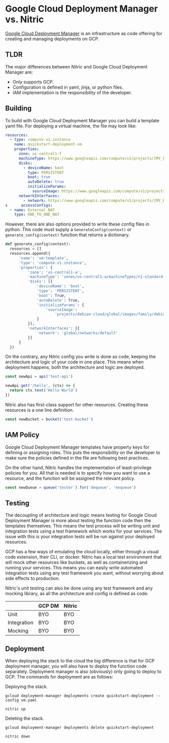 
# Google Cloud Deployment Manager vs. Nitric

[Google Cloud Deployment Manager](https://cloud.google.com/deployment-manager/docs#docs) is an infrastructure as code offering for creating and managing deployments on GCP.

## TLDR

The major differences between Nitric and Google Cloud Deployment Manager are:

- Only supports GCP.
- Configuration is defined in yaml, jinja, or python files.
- IAM implementation is the responsibility of the developer.

## Building

To build with Google Cloud Deployment Manager you can build a template yaml file. For deploying a virtual machine, the file may look like:

```yaml
resources:
  - type: compute.v1.instance
    name: quickstart-deployment-vm
    properties:
      zone: us-central1-f
      machineType: https://www.googleapis.com/compute/v1/projects/[MY_PROJECT]/zones/us-central1-f/machineTypes/f1-micro
      disks:
        - deviceName: boot
          type: PERSISTENT
          boot: true
          autoDelete: true
          initializeParams:
            sourceImage: https://www.googleapis.com/compute/v1/projects/debian-cloud/global/images/family/debian-9
      networkInterfaces:
        - network: https://www.googleapis.com/compute/v1/projects/[MY_PROJECT]/global/networks/default
s      accessConfigs:
  - name: External NAT
    type: ONE_TO_ONE_NAT
```

However, there are also options provided to write these config files in python. This code must supply a `GenerateConfig(context)` or `generate_config(context)` function that returns a dictionary.

```python
def generate_config(context):
  resources = []
  resources.append({
      'name': 'vm-template',
      'type': 'compute.v1.instance',
      'properties': {
          'zone': 'us-central1-a',
          'machineType': 'zones/us-central1-a/machineTypes/n1-standard-1',
          'disks': [{
              'deviceName': 'boot',
              'type': 'PERSISTENT',
              'boot': True,
              'autoDelete': True,
              'initializeParams': {
                  'sourceImage':
                      'projects/debian-cloud/global/images/family/debian-9'
              }
          }],
          'networkInterfaces': [{
              'network': 'global/networks/default'
          }]
      }
  })
```

On the contrary, any Nitric config you write is done as code, keeping the architecture and logic of your code in one place. This means when deployment happens, both the architecture and logic are deployed.

```typescript
const newApi = api('test-api')

newApi.get('/hello', (ctx) => {
  return ctx.text('Hello World')
})
```

Nitric also has first-class support for other resources. Creating these resources is a one line definition.

```typescript
const newBucket = bucket('test-bucket')
```

## IAM Policy

Google Cloud Deployment Manager templates have property keys for defining or assigning roles. This puts the responsibility on the developer to make sure the policies defined in the file are following best practices.

On the other hand, Nitric handles the implementation of least-privilege policies for you. All that is needed is to specify how you want to use a resource, and the function will be assigned the relevant policy.

```typescript
const newQueue = queue('tester').for('dequeue', 'enqueue')
```

## Testing

The decoupling of architecture and logic means testing for Google Cloud Deployment Manager is more about testing the function code then the templates themselves. This means the test process will be writing unit and integration tests using a test framework which works for your services. The issue with this is your integration tests will be run against your deployed resources.

GCP has a few ways of emulating the cloud locally, either through a visual code extension, their CLI, or docker. Nitric has a local test environment that will mock other resources like buckets, as well as containerizing and running your services. This means you can easily write automated integration tests using any test framework you want, without worrying about side effects to production.

Nitric's unit testing can also be done using any test framework and any mocking library, as all the architecture and config is defined as code.

|             | GCP DM | Nitric |
| ----------- | ------ | ------ |
| Unit        | BYO    | BYO    |
| Integration | BYO    | BYO    |
| Mocking     | BYO    | BYO    |

## Deployment

When deploying the stack to the cloud the big difference is that for GCP deployment manager, you will also have to deploy the function code separately. Deployment manager is also (obviously) only going to deploy to GCP. The commands for deployment are as follows:

Deploying the stack.

```
gcloud deployment-manager deployments create quickstart-deployment --config vm.yaml

nitric up
```

Deleting the stack.

```
gcloud deployment-manager deployments delete quickstart-deployment

nitric down
```
